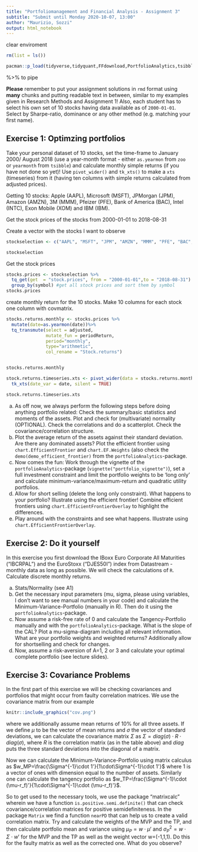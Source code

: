 ```yaml
---
title: "Portfoliomanagement and Financial Analysis - Assignment 3"
subtitle: "Submit until Monday 2020-10-07, 13:00"
author: "Maurizio, Sozzi"
output: html_notebook
---
```

clear enviroment
```r
rm(list = ls())
```

```r
pacman::p_load(tidyverse,tidyquant,FFdownload,PortfolioAnalytics,tsibble,matrixcalc,Matrix,timetk)
```
%>% to pipe



**Please** remember to put your assignment solutions in `rmd` format using **many** chunks and putting readable text in between, similar to my examples given in Research Methods and Assignment 1! Also, each student has to select his own set of 10 stocks having data available as of `2000-01-01`. Select by Sharpe-ratio, dominance or any other method (e.g. matching your first name).

## Exercise 1: Optimzing portfolios

Take your personal dataset of 10 stocks, set the time-frame to January 2000/ August 2018 (use a year-month format - either `as.yearmon` from `zoo` or `yearmonth` from `tsibble`) and calculate monthly simple returns (if you have not done so yet)! Use `pivot_wider()` and `tk_xts()` to make a `xts` (timeseries) from it (having ten columns with simple returns calculated from adjusted prices).

Getting 10 stocks: Apple (AAPL), Microsoft (MSFT), JPMorgan (JPM), Amazon (AMZN), 3M (MMM), Pfeizer (PFE), Bank of America (BAC), Intel (INTC), Exon Mobile (XOM) and IBM (IBM).

Get the stock prices of the stocks from 2000-01-01 to 2018-08-31


Create a vector with the stocks I want to observe
```r
stockselection <- c("AAPL", "MSFT", "JPM", "AMZN", "MMM", "PFE", "BAC", "INTC", "XOM", "IBM")

stockselection
```
Get the stock prices
```r
stocks.prices <- stockselection %>%
  tq_get(get  = "stock.prices", from = "2000-01-01",to = "2018-08-31") %>%
  group_by(symbol) #get all stock prices and sort them by symbol
stocks.prices

```

create monthly return for the 10 stocks. Make 10 columns for each stock one column with covmatrix.

```r
stocks.returns.monthly <- stocks.prices %>% 
  mutate(date=as.yearmon(date))%>%
  tq_transmute(select = adjusted,
               mutate_fun = periodReturn,
               period="monthly",
               type="arithmetic",
               col_rename = "Stock.returns")


stocks.returns.monthly
```


```r
stock.returns.timeseries.xts <- pivot_wider(data = stocks.returns.monthly, names_from = symbol, values_from = Stock.returns)%>%
  tk_xts(date_var = date, silent = TRUE)

stock.returns.timeseries.xts

```




a)  As off now, we always perform the following steps before doing anything portfolio related: Check the summary/basic statistics and moments of the assets. Plot and check for (multivariate) normality (OPTIONAL). Check the correlations and do a scatterplot. Check the covariance/correlation structure.
b)  Plot the average return of the assets against their standard deviation. Are there any dominated assets? Plot the efficient frontier using `chart.EfficientFrontier` and `chart.EF.Weights` (also check the `demo(demo_efficient_frontier)` from the `portfolioAnalytics`-package.
c)	Now comes the fun: Work through the vignette of the `portfolioAnalytics`-package
(`vignette("portfolio_vignette")`), set a full investment constraint and limit the portfolio weights to be 'long only' and calculate minimum-variance/maximum-return and quadratic utility portfolios.
c)	Allow for short selling (delete the long only constraint). What happens to your portfolio? Illustrate using the efficient frontier! Combine efficient frontiers using `chart.EfficientFrontierOverlay` to highlight the differences.
d)	Play around with the constraints and see what happens. Illustrate using `chart.EfficientFrontierOverlay`.


## Exercise 2: Do it yourself

In this exercise you first download the IBoxx Euro Corporate All Maturities ("IBCRPAL") and the EuroStoxx ("DJES50I") index from Datastream - monthly data as long as possible. We will check the calculations of `R`. Calculate discrete monthly returns.

a)	Stats/Normality (see A1)
b)	Get the necessary input parameters (mu, sigma, please using variables, I don't want to see manual numbers in your code) and calculate the Minimum-Variance-Portfolio (manually in R). Then do it using the `portfolioAnalytics`-package.
c)	Now assume a risk-free rate of 0 and calculate the Tangency-Portfolio manually and with the `portfolioAnalytics`-package. What is the slope of the CAL? Plot a mu-sigma-diagram including all relevant information. What are your portfolio weights and weighted returns? Additionally allow for shortselling and check for changes.
d)	Now, assume a risk-aversion of A=1, 2 or 3 and calculate your optimal complete portfolio (see lecture slides).


## Exercise 3: Covariance Problems

In the first part of this exercise we will be checking covariances and portfolios that might occur from faulty correlation matrices. We use the covariance matrix from our example
```r
knitr::include_graphics("cov.png")
```
where we additionally assume mean returns of 10% for all three assets.
If we define $\mu$ to be the vector of mean returns and $\sigma$ the vector of standard deviations, we can calculate the covariance matrix $\Sigma$ as $\Sigma=diag(\sigma)\cdot R\cdot diag(\sigma)$, where $R$ is the correlation matrix (as in the table above) and $diag$ puts the three standard deviations into the diagonal of a matrix.

Now we can calculate the Minimum-Variance-Portfolio using matrix calculus as
$w_MP=\frac{\Sigma^{-1}\cdot 1'}{1\cdot\Sigma^{-1}\cdot 1'}$
where 1 is a vector of ones with dimension equal to the number of assets. Similarly one can calculate the tangency portfolio as
$w_TP=\frac{\Sigma^{-1}\cdot (\mu-r_f)'}{1\cdot\Sigma^{-1}\cdot (\mu-r_f)'}$.

So to get used to the necessary tools, we use the package "matrixcalc" wherein we have a function `is.positive.semi.definite()` that can check covariance/correlation matrices for positive semidefiniteness. In the package `Matrix` we find a function `nearPD` that can help us to create a valid correlation matrix. Try and calculate the weights of the MVP and the TP, and then calculate portfolio mean and variance using $\mu_P=w\cdot \mu'$ and $\sigma_P^2=w\cdot \Sigma\cdot w'$ for the MVP and the TP as well as the weight vector w=(-1,1,1). Do this for the faulty matrix as well as the corrected one. What do you observe?


